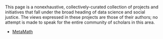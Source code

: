 This page is a nonexhaustive, collectively-curated collection of projects and initiatives that fall under the broad heading of data science and social justice. The views expressed in these projects are those of their authors; no attempt is made to speak for the entire community of scholars in this area. 

- [MetaMath](metamath/index.qmd) 